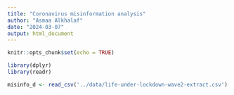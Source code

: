 ```yaml
---
title: "Coronavirus misinformation analysis"
author: "Asmaa Alkhalaf"
date: "2024-03-07"
output: html_document
---
```


```r
knitr::opts_chunk$set(echo = TRUE)

library(dplyr)
library(readr)

misinfo_d <- read_csv('../data/life-under-lockdown-wave2-extract.csv')
```

